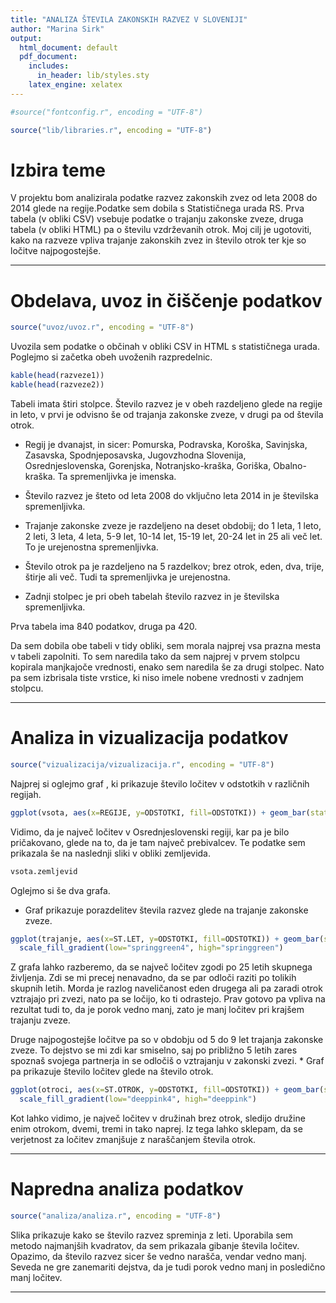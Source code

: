 ```yaml
---
title: "ANALIZA ŠTEVILA ZAKONSKIH RAZVEZ V SLOVENIJI"
author: "Marina Sirk"
output:
  html_document: default
  pdf_document:
    includes:
      in_header: lib/styles.sty
    latex_engine: xelatex
---
```


```r

#source("fontconfig.r", encoding = "UTF-8")

source("lib/libraries.r", encoding = "UTF-8")
```

# Izbira teme

V projektu bom analizirala podatke razvez zakonskih zvez od leta 2008 do 2014 glede na regije.Podatke sem dobila s Statističnega urada RS. Prva tabela (v obliki CSV) vsebuje podatke o trajanju zakonske zveze, druga tabela (v obliki HTML) pa o številu vzdrževanih otrok.
Moj cilj je ugotoviti, kako na razveze vpliva trajanje zakonskih zvez in število otrok ter kje so ločitve najpogostejše.

***

# Obdelava, uvoz in čiščenje podatkov

```r
source("uvoz/uvoz.r", encoding = "UTF-8")
```

Uvozila sem podatke o občinah v obliki CSV in HTML s statističnega urada. Poglejmo si začetka obeh uvoženih razpredelnic.

```r
kable(head(razveze1))
kable(head(razveze2))
```

Tabeli imata štiri stolpce. Število razvez je v obeh razdeljeno glede na regije in leto, v prvi je odvisno še od trajanja zakonske zveze, v drugi pa od števila otrok.

* Regij je dvanajst, in sicer: Pomurska, Podravska, Koroška, Savinjska, Zasavska, Spodnjeposavska, Jugovzhodna Slovenija, Osrednjeslovenska, Gorenjska, Notranjsko-kraška, Goriška, Obalno-kraška. Ta spremenljivka je imenska.

* Število razvez je šteto od leta 2008 do vključno leta 2014 in je številska spremenljivka.

* Trajanje zakonske zveze je razdeljeno na deset obdobij; do 1 leta, 1 leto, 2 leti, 3 leta, 4 leta, 5-9 let, 10-14 let, 15-19 let, 20-24 let in 25 ali več let. To je urejenostna spremenljivka.

* Število otrok pa je razdeljeno na 5 razdelkov; brez otrok, eden, dva, trije, štirje ali več. Tudi ta spremenljivka je urejenostna.

* Zadnji stolpec je pri obeh tabelah število razvez in je številska spremenljivka.

Prva tabela ima 840 podatkov, druga pa 420.

Da sem dobila obe tabeli v tidy obliki, sem morala najprej vsa prazna mesta v tabeli zapolniti. To sem naredila tako da sem najprej v prvem stolpcu kopirala manjkajoče vrednosti, enako sem naredila še za drugi stolpec. Nato pa sem izbrisala tiste vrstice, ki niso imele nobene vrednosti v zadnjem stolpcu.

***

# Analiza in vizualizacija podatkov

```r
source("vizualizacija/vizualizacija.r", encoding = "UTF-8")
```

Najprej si oglejmo graf \ref{fig:graf1}, ki prikazuje število ločitev v odstotkih v različnih regijah.

```r
ggplot(vsota, aes(x=REGIJE, y=ODSTOTKI, fill=ODSTOTKI)) + geom_bar(stat = "identity")
```

Vidimo, da je največ ločitev v Osrednjeslovenski regiji, kar pa je bilo pričakovano, glede na to, da je tam največ prebivalcev. Te podatke sem prikazala še na naslednji sliki \ref{fig:zemljevid} v obliki zemljevida.

```r
vsota.zemljevid
```


Oglejmo si še dva grafa.

* Graf \ref{fig:graf2} prikazuje porazdelitev števila razvez glede na trajanje zakonske zveze.

```r
ggplot(trajanje, aes(x=ST.LET, y=ODSTOTKI, fill=ODSTOTKI)) + geom_bar(stat = "identity") +
  scale_fill_gradient(low="springgreen4", high="springgreen")
```

Z grafa lahko razberemo, da se največ ločitev zgodi po 25 letih skupnega življenja. Zdi se mi precej nenavadno, da se par odloči raziti po tolikih skupnih letih. Morda je razlog naveličanost eden drugega ali pa zaradi otrok vztrajajo pri zvezi, nato pa se ločijo, ko ti odrastejo. Prav gotovo pa vpliva na rezultat tudi to, da je porok vedno manj, zato je manj ločitev pri krajšem trajanju zveze.

Druge najpogostejše ločitve pa so v obdobju od 5 do 9 let trajanja zakonske zveze. To dejstvo se mi zdi kar smiselno, saj po približno 5 letih zares spoznaš svojega partnerja in se odločiš o vztrajanju v zakonski zvezi.
* Graf \ref{fig:graf3} pa prikazuje število ločitev glede na število otrok.

```r
ggplot(otroci, aes(x=ST.OTROK, y=ODSTOTKI, fill=ODSTOTKI)) + geom_bar(stat = "identity") +
  scale_fill_gradient(low="deeppink4", high="deeppink")
```

Kot lahko vidimo, je največ ločitev v družinah brez otrok, sledijo družine enim otrokom,  dvemi, tremi in tako naprej. Iz tega lahko sklepam, da se verjetnost za ločitev zmanjšuje z naraščanjem števila otrok.

***

# Napredna analiza podatkov

```r
source("analiza/analiza.r", encoding = "UTF-8")
```

Slika \ref{fig:graf} prikazuje kako se število razvez spreminja z leti. Uporabila sem metodo najmanjših kvadratov, da sem prikazala gibanje števila ločitev. Opazimo, da število razvez sicer še vedno narašča, vendar vedno manj. Seveda ne gre zanemariti dejstva, da je tudi porok vedno manj in posledično manj ločitev.



***